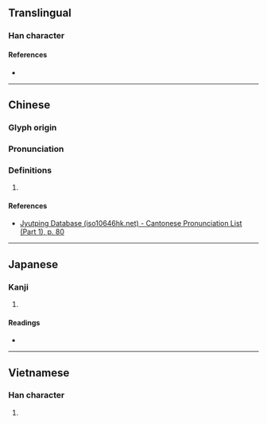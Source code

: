 {{character info}}
==Translingual==

===Han character===
{{Han char|rn=30|rad=口|as=08|sn=11|four=67077|canj=RSUU|ids=⿰口屈}}

====References====
* {{Han ref|kx=0195.160|dkj=03819|dj=0416.150|hdz=10647.090|uh=5552|ud=21842|bh=D47D|bd=54397}}

----

==Chinese==
{{zh-forms}}

===Glyph origin===
{{Han etym}}

===Pronunciation===
{{zh-pron
|m=gǔ
|c=gwat1
|mn=
|mc=y
|oc=y
|cat=
}}

===Definitions===
{{zh-hanzi}}

# {{rfdef|zh}}

====References====
* [http://www.iso10646hk.net/jp/document/download.jsp Jyutping Database (iso10646hk.net) - Cantonese Pronunciation List (Part 1), p. 80]

----

==Japanese==

===Kanji===
{{ja-kanji|grade=|rs=口08}}

# {{rfdef|ja|sort=口08}}

====Readings====
* {{ja-readings|on=[[こつ]] (kotsu), [[こち]] (kochi)|kun=[[うれえる]] (ureeru), [[うれえるさま]] (ureerusama)}}

----

==Vietnamese==

===Han character===
{{vi-readings|reading=quắt|rs=口08}}

# {{rfdef|vi|sort=口08}}